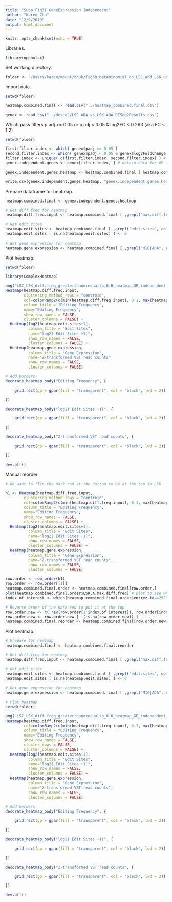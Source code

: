 ```yaml
---
title: "Supp Fig3I GeneExpression Independent"
author: "Karen Chu"
date: "12/9/2019"
output: html_document
---
```


```r
knitr::opts_chunk$set(echo = TRUE)
```

Libraries.

```r
library(openxlsx)
```

Set working directory.

```r
folder <- "/Users/karen/mount/chuk/Fig3B_betabinomial_on_LSC_and_LSK_unique_targets/Supp_Fig3I_GeneExpression_independent/"
```

Import data.

```r
setwd(folder)

heatmap.combined.final <- read.csv("../heatmap_combined.final.csv")

genex <- read.csv("../deseq2/LSC_ADA_vs_LSK_ADA_DESeq2Results.csv")
```

Which pass filters
p.adj >= 0.05 or p.adj < 0.05 & log2FC < 0.263 (aka FC < 1.2)

```r
setwd(folder)

first.filter.index <- which( genex$padj >= 0.05 )
second.filter.index <- which( genex$padj < 0.05 & genex$log2FoldChange < 0.263 )
filter.index <- unique( c(first.filter.index, second.filter.index) ) # combine indices of both filters
genex.independent.genes <- genex[filter.index, ] # obtain data for GE independent genes

genex.independent.genes.heatmap <- heatmap.combined.final [ heatmap.combined.final$entrez.id %in% genex.independent.genes$entrez.id, ] # subset heatmap for GE independent

write.csv(genex.independent.genes.heatmap, "genex.independent.genes.heatmap.csv", row.names = FALSE)
```

Prepare dataframe for heatmap.

```r
heatmap.combined.final <- genex.independent.genes.heatmap

# Get diff.freq for heatmap
heatmap.diff.freq.input <- heatmap.combined.final [ ,grepl("max.diff.freq", colnames(heatmap.combined.final))]

# Get edit sites
heatmap.edit.sites <- heatmap.combined.final [ ,grepl("edit.sites", colnames(heatmap.combined.final))]
heatmap.edit.sites [ is.na(heatmap.edit.sites) ] <- 0
  
# Get gene expression for heatmap
heatmap.gene.expression <- heatmap.combined.final [ ,grepl("MIG|ADA", colnames(heatmap.combined.final))]
```

Plot heatmap.

```r
setwd(folder)

library(ComplexHeatmap)

png("LSC_LSK_diff.freq_greaterthanorequalto_0.6_heatmap_GE_independent.png", 1000, 800)
Heatmap(heatmap.diff.freq.input,
        clustering_method_rows = "centroid",
        col=colorRamp2(c(min(heatmap.diff.freq.input), 0.1, max(heatmap.diff.freq.input)), c("blue", "white", "red")),
        column_title = "Editing Frequency",
        name="Editing Frequency",
        show_row_names = FALSE,
        cluster_columns = FALSE) +
  Heatmap(log2(heatmap.edit.sites+1),
          column_title = "Edit Sites",
          name="log2( Edit Sites +1)",
          show_row_names = FALSE,
          cluster_columns = FALSE) +
  Heatmap(heatmap.gene.expression,
          column_title = "Gene Expression",
          name="Z-transformed VST read counts",
          show_row_names = FALSE,
          cluster_columns = FALSE) 

# Add borders
decorate_heatmap_body("Editing Frequency", {

    grid.rect(gp = gpar(fill = "transparent", col = "black", lwd = 2))

})

decorate_heatmap_body("log2( Edit Sites +1)", {

    grid.rect(gp = gpar(fill = "transparent", col = "black", lwd = 2))

})

decorate_heatmap_body("Z-transformed VST read counts", {

    grid.rect(gp = gpar(fill = "transparent", col = "black", lwd = 2))

})

dev.off()
```

Manual reorder

```r
# We want to flip the dark red at the bottom to be at the top in LSK

h1 <- Heatmap(heatmap.diff.freq.input,
        clustering_method_rows = "centroid",
        col=colorRamp2(c(min(heatmap.diff.freq.input), 0.1, max(heatmap.diff.freq.input)), c("blue", "white", "red")),
        column_title = "Editing Frequency",
        name="Editing Frequency",
        show_row_names = FALSE,
        cluster_columns = FALSE) +
  Heatmap(log2(heatmap.edit.sites+1),
          column_title = "Edit Sites",
          name="log2( Edit Sites +1)",
          show_row_names = FALSE,
          cluster_columns = FALSE) +
  Heatmap(heatmap.gene.expression,
          column_title = "Gene Expression",
          name="Z-transformed VST read counts",
          show_row_names = FALSE,
          cluster_columns = FALSE) 

row.order <- row_order(h1)
row.order <- row.order[[1]]
heatmap.combined.final.order <- heatmap.combined.final[row.order,]
plot(heatmap.combined.final.order$LSK.A.max.diff.freq) # plot to see where the diff.freq dips
index.of.interest <- which(heatmap.combined.final.order$entrez.id==252875)

# Reverse order of the dark red to put it at the top
row.order.new <- c( rev(row.order[1:index.of.interest]), row.order[index.of.interest+1:length(row.order)] )
row.order.new <- row.order.new [ !(is.na(row.order.new)) ]
heatmap.combined.final.reorder <- heatmap.combined.final[row.order.new,]
```

Plot heatmap.

```r
# Prepare for heatmap
heatmap.combined.final <- heatmap.combined.final.reorder

# Get diff.freq for heatmap
heatmap.diff.freq.input <- heatmap.combined.final [ ,grepl("max.diff.freq", colnames(heatmap.combined.final))]

# Get edit sites
heatmap.edit.sites <- heatmap.combined.final [ ,grepl("edit.sites", colnames(heatmap.combined.final))]
heatmap.edit.sites [ is.na(heatmap.edit.sites) ] <- 0
  
# Get gene expression for heatmap
heatmap.gene.expression <- heatmap.combined.final [ ,grepl("MIG|ADA", colnames(heatmap.combined.final))]

# Plot heatmap
setwd(folder)

png("LSC_LSK_diff.freq_greaterthanorequalto_0.6_heatmap_GE_independent_manual_reorder.png", 1000, 800)
Heatmap(heatmap.diff.freq.input,
        col=colorRamp2(c(min(heatmap.diff.freq.input), 0.1, max(heatmap.diff.freq.input)), c("blue", "white", "red")),
        column_title = "Editing Frequency",
        name="Editing Frequency",
        show_row_names = FALSE,
        cluster_rows = FALSE,
        cluster_columns = FALSE) +
  Heatmap(log2(heatmap.edit.sites+1),
          column_title = "Edit Sites",
          name="log2( Edit Sites +1)",
          show_row_names = FALSE,
          cluster_columns = FALSE) +
  Heatmap(heatmap.gene.expression,
          column_title = "Gene Expression",
          name="Z-transformed VST read counts",
          show_row_names = FALSE,
          cluster_columns = FALSE) 

# Add borders
decorate_heatmap_body("Editing Frequency", {

    grid.rect(gp = gpar(fill = "transparent", col = "black", lwd = 2))

})

decorate_heatmap_body("log2( Edit Sites +1)", {

    grid.rect(gp = gpar(fill = "transparent", col = "black", lwd = 2))

})

decorate_heatmap_body("Z-transformed VST read counts", {

    grid.rect(gp = gpar(fill = "transparent", col = "black", lwd = 2))

})

dev.off()
```






